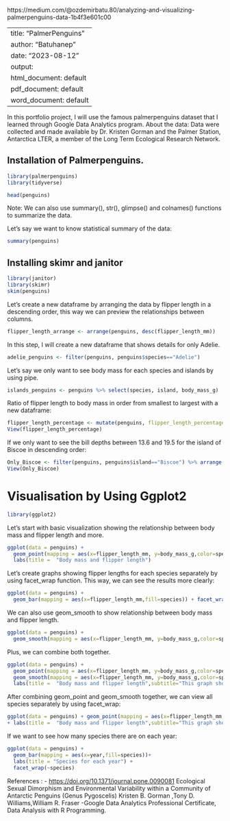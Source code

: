 https://medium.com/@ozdemirbatu.80/analyzing-and-visualizing-palmerpenguins-data-1b4f3e601c00

---
title: "PalmerPenguins"
author: "Batuhanep"
date: "2023-08-12"
output:
  html_document: default
  pdf_document: default
  word_document: default
---

In this portfolio project, I will use the famous palmerpenguins dataset that I learned through Google Data Analytics program. 
About the data: Data were collected and made available by Dr. Kristen Gorman and the Palmer Station, Antarctica LTER, a member of the Long Term Ecological Research Network.

## Installation of Palmerpenguins.

```{r}
library(palmerpenguins)
library(tidyverse)
```

```{r}
head(penguins)
```

Note: We can also use summary(), str(), glimpse() and colnames() functions to summarize the data.

Let's say we want to know statistical summary of the data:

```{r}
summary(penguins)
```

## Installing skimr and janitor

```{r}
library(janitor)
library(skimr)
skim(penguins)
```

Let's create a new dataframe by arranging the data by flipper length in a descending order, this way we can preview the relationships between columns.

```{r}
flipper_length_arrange <- arrange(penguins, desc(flipper_length_mm))
```

In this step, I will create a new dataframe that shows details for only Adelie.

```{r}
adelie_penguins <- filter(penguins, penguins$species=="Adelie")
```

Let's say we only want to see body mass for each species and islands by using pipe.

```{r pipe}
islands_penguins <- penguins %>% select(species, island, body_mass_g)
```

Ratio of flipper length to body mass in order from smallest to largest with a new dataframe:

```{r}
flipper_length_percentage <- mutate(penguins, flipper_length_percentage = flipper_length_mm / body_mass_g * 100) %>% arrange(flipper_length_percentage)
View(flipper_length_percentage)
```

If we only want to see the bill depths between 13.6 and 19.5 for the island of Biscoe in descending order:

```{r}
Only_Biscoe <- filter(penguins, penguins$island=="Biscoe") %>% arrange(desc(bill_depth_mm)) %>% select(bill_depth_mm, island) %>% filter(between(bill_depth_mm,13.6,19.5))
View(Only_Biscoe)
```

# Visualisation by Using Ggplot2

```{r}
library(ggplot2)
```

Let's start with basic visualization showing the relationship between body mass and flipper length and more.

```{r}
ggplot(data = penguins) +
  geom_point(mapping = aes(x=flipper_length_mm, y=body_mass_g,color=species))+
  labs(title =  "Body mass and flipper length")
```

Let’s create graphs showing flipper lengths for each species separately by using facet_wrap function. This way, we can see the results more clearly:

```{r}
ggplot(data = penguins) +
  geom_bar(mapping = aes(x=flipper_length_mm,fill=species)) + facet_wrap(~species)
```

We can also use geom_smooth to show relationship between body mass and flipper length.

```{r}
ggplot(data = penguins) +
  geom_smooth(mapping = aes(x=flipper_length_mm, y=body_mass_g,color=species))
```

Plus, we can combine both together.

```{r}
ggplot(data = penguins) +
  geom_point(mapping = aes(x=flipper_length_mm, y=body_mass_g,color=species)) +
  geom_smooth(mapping = aes(x=flipper_length_mm, y=body_mass_g,color=species)) +
  labs(title =  "Body mass and flipper length",subtitle="This graph shows the relationship between body mass and flipper length for each species") 
```

After combining geom_point and geom_smooth together, we can view all species separately by using facet_wrap:

```{r}
ggplot(data = penguins) + geom_point(mapping = aes(x=flipper_length_mm, y=body_mass_g,color=species)) + geom_smooth(mapping = aes(x=flipper_length_mm, y=body_mass_g,color=species)) +
+ labs(title =  "Body mass and flipper length",subtitle="This graph shows the relationship between body mass and flipper length for each species") + facet_wrap(~species)
```

If we want to see how many species there are on each year:

```{r}
ggplot(data = penguins) +
  geom_bar(mapping = aes(x=year,fill=species))+
  labs(title = "Species for each year") +
  facet_wrap(~species)
```



References : - <https://doi.org/10.1371/journal.pone.0090081> Ecological Sexual Dimorphism and Environmental Variability within a Community of Antarctic Penguins (Genus Pygoscelis) Kristen B. Gorman ,Tony D. Williams,William R. Fraser -Google Data Analytics Professional Certificate, Data Analysis with R Programming.
